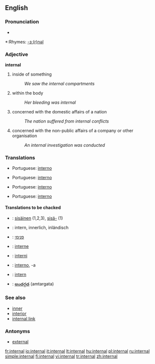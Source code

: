 ==English==

===Pronunciation===
*{{audio|en-us-internal.ogg|Audio (US)}}

*:Rhymes: [[Rhymes:English:-ɜː(r)nəl|-ɜː(r)nəl]]

===Adjective===
'''internal'''

# inside of something
#:''We saw the internal compartments''
# within the body
#:''Her bleeding was internal''
# concerned with the domestic affairs of a nation
#:''The nation suffered from internal conflicts''
# concerned with the non-public affairs of a company or other organisation
#:''An internal investigation was conducted''

===Translations===
{{rfc-level|Translations at L3+ (AutoFormat would have corrected level of Translations)}}

{{trans-top|inside of something}}
{{trans-mid}}
*Portuguese: [[interno]]
{{trans-bottom}}

{{trans-top|within the body}}
{{trans-mid}}
*Portuguese: [[interno]]
{{trans-bottom}}

{{trans-top|concerned with the domestic affairs of a nation}}
{{trans-mid}}
*Portuguese: [[interno]]
{{trans-bottom}}

{{trans-top|concerned with the non-public affairs of a company or other organisation}}
{{trans-mid}}
*Portuguese: [[interno]]
{{trans-bottom}}

====Translations to be chacked====
{{checktrans}}
{{top}}
*{{ttbc|Finnish}}: [[sisäinen]] (1,2,3), [[sisä-]] (1)
*{{ttbc|German}}: intern, innerlich, inländisch
*{{ttbc|Hebrew}}: [[פנימי]]
*{{ttbc|Interlingua}}: [[interne]]
{{mid}}
*{{ttbc|Novial}}: [[interni]]
*{{ttbc|Spanish}}: [[interno]], -a
*{{ttbc|Swedish}}: [[intern]]
*{{ttbc|Telugu}}: [[అంతర్గత]] (amtargata)
{{bottom}}

===See also===
*[[inner]]
*[[interior]]
*[[internal link]]

===Antonyms===
*[[external]]

[[fr:internal]]
[[io:internal]]
[[it:internal]]
[[lt:internal]]
[[hu:internal]]
[[pl:internal]]
[[ru:internal]]
[[simple:internal]]
[[fi:internal]]
[[vi:internal]]
[[tr:internal]]
[[zh:internal]]